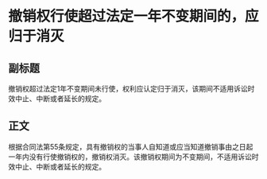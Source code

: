 # 撤销权行使超过法定一年不变期间的，应归于消灭
## 副标题
撤销权超过法定1年不变期间未行使，权利应认定归于消灭，该期间不适用诉讼时效中止、中断或者延长的规定。
## 正文
根据合同法第55条规定，具有撤销权的当事人自知道或应当知道撤销事由之日起一年内没有行使撤销权的，撤销权消灭。该撤销权期间为不变期间，不适用诉讼时效中止、中断或者延长的规定。
